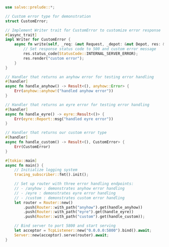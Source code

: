 
```rust  title="catch-error/src/main.rs"
use salvo::prelude::*;

// Custom error type for demonstration
struct CustomError;

// Implement Writer trait for CustomError to customize error response
#[async_trait]
impl Writer for CustomError {
    async fn write(self, _req: &mut Request, _depot: &mut Depot, res: &mut Response) {
        // Set response status code to 500 and custom error message
        res.status_code(StatusCode::INTERNAL_SERVER_ERROR);
        res.render("custom error");
    }
}

// Handler that returns an anyhow error for testing error handling
#[handler]
async fn handle_anyhow() -> Result<(), anyhow::Error> {
    Err(anyhow::anyhow!("handled anyhow error"))
}

// Handler that returns an eyre error for testing error handling
#[handler]
async fn handle_eyre() -> eyre::Result<()> {
    Err(eyre::Report::msg("handled eyre error"))
}

// Handler that returns our custom error type
#[handler]
async fn handle_custom() -> Result<(), CustomError> {
    Err(CustomError)
}

#[tokio::main]
async fn main() {
    // Initialize logging system
    tracing_subscriber::fmt().init();

    // Set up router with three error handling endpoints:
    // - /anyhow : demonstrates anyhow error handling
    // - /eyre : demonstrates eyre error handling
    // - /custom : demonstrates custom error handling
    let router = Router::new()
        .push(Router::with_path("anyhow").get(handle_anyhow))
        .push(Router::with_path("eyre").get(handle_eyre))
        .push(Router::with_path("custom").get(handle_custom));

    // Bind server to port 5800 and start serving
    let acceptor = TcpListener::new("0.0.0.0:5800").bind().await;
    Server::new(acceptor).serve(router).await;
}

```